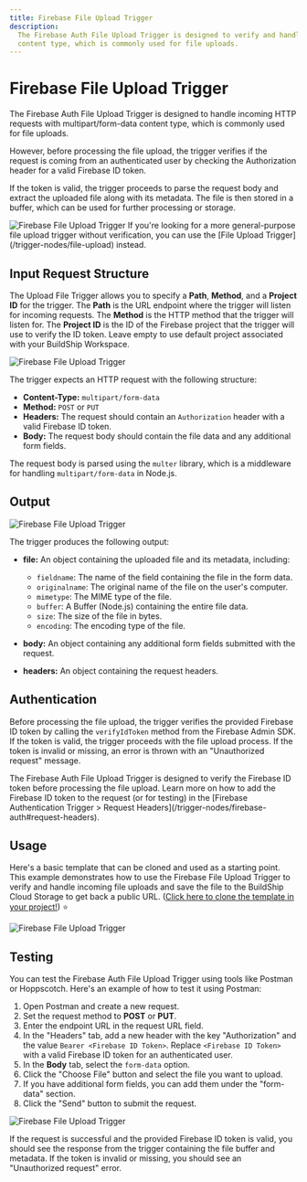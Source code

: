 ```yaml
---
title: Firebase File Upload Trigger
description:
  The Firebase Auth File Upload Trigger is designed to verify and handle incoming HTTP requests with multipart/form-data
  content type, which is commonly used for file uploads.
---
```



# Firebase File Upload Trigger

The Firebase Auth File Upload Trigger is designed to handle incoming HTTP requests with multipart/form-data content
type, which is commonly used for file uploads.

However, before processing the file upload, the trigger verifies if the request is coming from an authenticated user by
checking the Authorization header for a valid Firebase ID token.

If the token is valid, the trigger proceeds to parse the request body and extract the uploaded file along with its
metadata. The file is then stored in a buffer, which can be used for further processing or storage.

<Image src={fbFileUpload1} alt='Firebase File Upload Trigger' width={1200} />

<Callout>
  If you're looking for a more general-purpose file upload trigger without verification, you can use the [File Upload
  Trigger](/trigger-nodes/file-upload) instead.
</Callout>

## Input Request Structure

The Upload File Trigger allows you to specify a **Path**, **Method**, and a **Project ID** for the trigger. The **Path**
is the URL endpoint where the trigger will listen for incoming requests. The **Method** is the HTTP method that the
trigger will listen for. The **Project ID** is the ID of the Firebase project that the trigger will use to verify the ID
token. Leave empty to use default project associated with your BuildShip Workspace.

<Image src={fbFileUpload2} alt='Firebase File Upload Trigger' width={1200} />

The trigger expects an HTTP request with the following structure:

- **Content-Type:** `multipart/form-data`
- **Method:** `POST` or `PUT`
- **Headers:** The request should contain an `Authorization` header with a valid Firebase ID token.
- **Body:** The request body should contain the file data and any additional form fields.

The request body is parsed using the `multer` library, which is a middleware for handling `multipart/form-data` in
Node.js.

## Output

<Image src={fbFileUpload3} alt='Firebase File Upload Trigger' width={1200} />

The trigger produces the following output:

- **file:** An object containing the uploaded file and its metadata, including:

  - `fieldname`: The name of the field containing the file in the form data.
  - `originalname`: The original name of the file on the user's computer.
  - `mimetype`: The MIME type of the file.
  - `buffer`: A Buffer (Node.js) containing the entire file data.
  - `size`: The size of the file in bytes.
  - `encoding`: The encoding type of the file.

- **body:** An object containing any additional form fields submitted with the request.
- **headers:** An object containing the request headers.

## Authentication

Before processing the file upload, the trigger verifies the provided Firebase ID token by calling the `verifyIdToken`
method from the Firebase Admin SDK. If the token is valid, the trigger proceeds with the file upload process. If the
token is invalid or missing, an error is thrown with an "Unauthorized request" message.

<Callout>
  The Firebase Auth File Upload Trigger is designed to verify the Firebase ID token before processing the file upload.
  Learn more on how to add the Firebase ID token to the request (or for testing) in the [Firebase Authentication Trigger > Request Headers](/trigger-nodes/firebase-auth#request-headers).
</Callout>

## Usage

Here's a basic template that can be cloned and used as a starting point. This example demonstrates how to use the
Firebase File Upload Trigger to verify and handle incoming file uploads and save the file to the BuildShip Cloud Storage
to get back a public URL.
([Click here to clone the template in your project!](https://buildship.app/remix?template=basic-firebase-file-upload))
⭐️

<Image src={fbFileUpload4} alt='Firebase File Upload Trigger' width={1200} />

## Testing

You can test the Firebase Auth File Upload Trigger using tools like Postman or Hoppscotch. Here's an example of how to
test it using Postman:

1. Open Postman and create a new request.
2. Set the request method to **POST** or **PUT**.
3. Enter the endpoint URL in the request URL field.
4. In the "Headers" tab, add a new header with the key "Authorization" and the value `Bearer <Firebase ID Token>`.
   Replace `<Firebase ID Token>` with a valid Firebase ID token for an authenticated user.
5. In the **Body** tab, select the `form-data` option.
6. Click the "Choose File" button and select the file you want to upload.
7. If you have additional form fields, you can add them under the "form-data" section.
8. Click the "Send" button to submit the request.

<Image src={fileUpload5} alt='Firebase File Upload Trigger' width={1200} />

If the request is successful and the provided Firebase ID token is valid, you should see the response from the trigger
containing the file buffer and metadata. If the token is invalid or missing, you should see an "Unauthorized request"
error.

